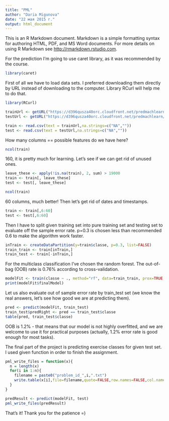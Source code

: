 ```yaml
---
title: "PML"
author: "Daria Migunova"
date: "22 мая 2015 г."
output: html_document
---
```


This is an R Markdown document. Markdown is a simple formatting syntax for authoring HTML, PDF, and MS Word documents. For more details on using R Markdown see <http://rmarkdown.rstudio.com>.

For the prediction I'm going to use caret library, as it was recommended by the course.

```r
library(caret)
```

First of all we have to load data sets. I preferred downloading them directly by URL instead of downloading to the computer. Library RCurl will help me to do that.

```r
library(RCurl)

trainUrl <- getURL("https://d396qusza40orc.cloudfront.net/predmachlearn/pml-training.csv")
testUrl <- getURL("https://d396qusza40orc.cloudfront.net/predmachlearn/pml-testing.csv")

train <- read.csv(text = trainUrl,na.strings=c("NA",""))
test <- read.csv(text = testUrl,na.strings=c("NA",""))
```

How many columns == possible features do we have here?
```r
ncol(train)
```

160, it is pretty much for learning. Let's see if we can get rid of unused ones.

```r
leave_these <- apply(!is.na(train), 2, sum) > 19000
train <- train[, leave_these]
test <- test[, leave_these]

ncol(train)
```

60 columns, much better! Then let's get rid of dates and timestamps.

```r
train <- train[,6:60]
test <- test[,6:60]
```

Then I have to split given training set into pure training set and testing set to evaluate off the sample error rate. p=0.3 is chosen less than recommended 0.6 to make the algorithm work faster.

```r
inTrain <- createDataPartition(y=train$classe, p=0.3, list=FALSE)
train_train <- train[inTrain,]
train_test <- train[-inTrain,]
```

For the multiclass classification I've chosen the random forest. The out-of-bag (OOB) rate is 0.76% according to cross-validation.
```r
modelFit <- train(classe ~ ., method="rf", data=train_train, prox=TRUE, allowParallel=TRUE, trControl = trainControl(method="cv", number=5))
print(modelFit$finalModel)
```

Let us also evaluate out of sample error rate by train_test set (we know the real answers, let's see how good we are at predicting them).
```r
pred <- predict(modelFit, train_test)
train_test$predRight <- pred == train_test$classe
table(pred, train_test$classe)
```

OOB is 1.2% - that means that our model is not highly overfitted, and we are welcome to use it for practical purposes (actually, 1.2% error rate is good enough for most tasks).

The final part of the project is predicting exercise classes for given test set. I used given function in order to finish the assignment.

```r
pml_write_files = function(x){
  n = length(x)
  for(i in 1:n){
    filename = paste0("problem_id_",i,".txt")
    write.table(x[i],file=filename,quote=FALSE,row.names=FALSE,col.names=FALSE)
  }
}

predResult <- predict(modelFit, test)
pml_write_files(predResult)
```

That's it! Thank you for the patience =)